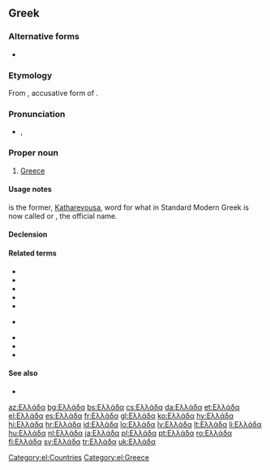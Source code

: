 ==Greek==

===Alternative forms===
* {{l|el|Ελλάς|tr=Ellás|g=f}}

===Etymology===
From {{etyl|grc|el}} {{term|Ἑλλάδα||tr=Hellada|lang=grc}}, accusative form of {{term|Ἑλλάς||Greece|tr=Hellas|lang=grc}}.

===Pronunciation===
* {{IPA|/eˈlaða/|lang=el}}, {{X-SAMPA|/e"laDa/|lang=el}}

===Proper noun===
{{el-noun-proper|f|Elláda}}
# [[Greece]]

====Usage notes====
{{l|el|Ελλάς|tr=Ellás}} is the former, [[Katharevousa]], word for what in Standard Modern Greek is now called {{l|el|Ελλάδα|tr=Elláda}} or {{l|el|Ελληνική Δημοκρατία|tr=Ellinikí Dimokratía}}, the official name.

====Declension====
{{el-nF-α-2a|Ελλάδ}}

====Related terms====
{{rel-top|Hellenistic}}
* {{el-l|αρχαία ελληνικά|tr=elliniká|gloss=the ancient Greek language|g=n-p}}
* {{el-l|ελλαδικός|gloss=Greek, Helladic|tr=ellinikós}}
* {{el-l|Έλληνας|gloss=a male Greek|g=m|tr=ellinikós}}
* {{el-l|Ελληνίδα|gloss=a female Greek|g=f|tr=ellinikós}}
* {{el-l|ελληνικά|tr=elliniká|gloss=the Greek language|g=n-p}}
{{rel-mid}}
* {{el-l|ελληνικός|gloss=Greek|tr=ellinikós}} {{qualifier|adjective}}
* {{el-l|ελληνιστικός|gloss=Hellenistic|tr=ellinistikós}}
* {{el-l|ελληνορωμαϊκός|gloss=Greco-Roman|tr=ellinoromaïkós}}
* {{el-l|νέα ελληνικά|tr=néa elliniká|gloss=the modern Greek language|g=n-p}}
{{rel-bottom}}

====See also====
* {{pedialite|lang=el}}

[[Category:el:Countries]]
[[Category:el:Greece]]

{{DEFAULTSORT:ελλαδα}}

[[az:Ελλάδα]]
[[bg:Ελλάδα]]
[[bs:Ελλάδα]]
[[cs:Ελλάδα]]
[[da:Ελλάδα]]
[[et:Ελλάδα]]
[[el:Ελλάδα]]
[[es:Ελλάδα]]
[[fr:Ελλάδα]]
[[gl:Ελλάδα]]
[[ko:Ελλάδα]]
[[hy:Ελλάδα]]
[[hi:Ελλάδα]]
[[hr:Ελλάδα]]
[[id:Ελλάδα]]
[[lo:Ελλάδα]]
[[lv:Ελλάδα]]
[[lt:Ελλάδα]]
[[li:Ελλάδα]]
[[hu:Ελλάδα]]
[[nl:Ελλάδα]]
[[ja:Ελλάδα]]
[[pl:Ελλάδα]]
[[pt:Ελλάδα]]
[[ro:Ελλάδα]]
[[fi:Ελλάδα]]
[[sv:Ελλάδα]]
[[tr:Ελλάδα]]
[[uk:Ελλάδα]]